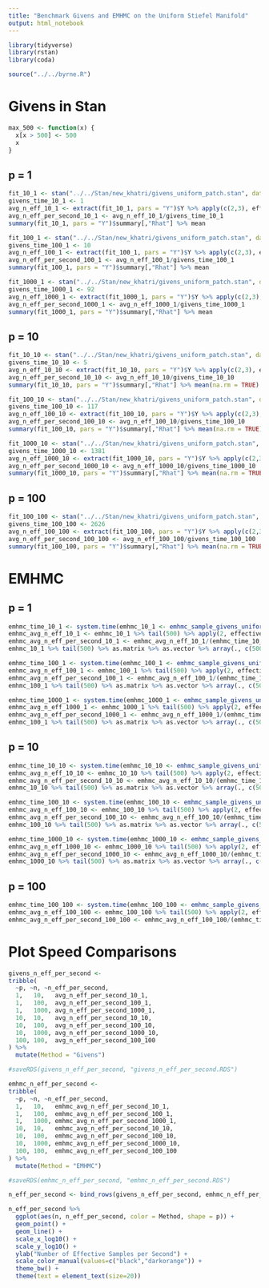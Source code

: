 ```yaml
---
title: "Benchmark Givens and EMHMC on the Uniform Stiefel Manifold"
output: html_notebook
---
```


```r
library(tidyverse)
library(rstan)
library(coda)

source("../../byrne.R")
```


# Givens in Stan

```r
max_500 <- function(x) {
  x[x > 500] <- 500
  x
}
```


## p = 1

```r
fit_10_1 <- stan("../../Stan/new_khatri/givens_uniform_patch.stan", data = list(n = 1e1, p = 1), chains = 1, iter = 1000)
givens_time_10_1 <- 1
avg_n_eff_10_1 <- extract(fit_10_1, pars = "Y")$Y %>% apply(c(2,3), effectiveSize) %>% max_500 %>% mean
avg_n_eff_per_second_10_1 <- avg_n_eff_10_1/givens_time_10_1
summary(fit_10_1, pars = "Y")$summary[,"Rhat"] %>% mean

fit_100_1 <- stan("../../Stan/new_khatri/givens_uniform_patch.stan", data = list(n = 1e2, p = 1), chains = 1, iter = 1000)
givens_time_100_1 <- 10
avg_n_eff_100_1 <- extract(fit_100_1, pars = "Y")$Y %>% apply(c(2,3), effectiveSize) %>% max_500 %>% mean
avg_n_eff_per_second_100_1 <- avg_n_eff_100_1/givens_time_100_1
summary(fit_100_1, pars = "Y")$summary[,"Rhat"] %>% mean

fit_1000_1 <- stan("../../Stan/new_khatri/givens_uniform_patch.stan", data = list(n = 1e3, p = 1), chains = 1, iter = 1000, refresh = 25, control = list(max_treedepth = 5))
givens_time_1000_1 <- 92
avg_n_eff_1000_1 <- extract(fit_1000_1, pars = "Y")$Y %>% apply(c(2,3), effectiveSize) %>% max_500 %>% mean
avg_n_eff_per_second_1000_1 <- avg_n_eff_1000_1/givens_time_1000_1
summary(fit_1000_1, pars = "Y")$summary[,"Rhat"] %>% mean
```

## p = 10

```r
fit_10_10 <- stan("../../Stan/new_khatri/givens_uniform_patch.stan", data = list(n = 1e1, p = 10), chains = 1, iter = 1000, control = list(max_treedepth = 5))
givens_time_10_10 <- 5
avg_n_eff_10_10 <- extract(fit_10_10, pars = "Y")$Y %>% apply(c(2,3), effectiveSize) %>% max_500 %>% mean
avg_n_eff_per_second_10_10 <- avg_n_eff_10_10/givens_time_10_10
summary(fit_10_10, pars = "Y")$summary[,"Rhat"] %>% mean(na.rm = TRUE)

fit_100_10 <- stan("../../Stan/new_khatri/givens_uniform_patch.stan", data = list(n = 1e2, p = 10), chains = 1, iter = 1000, control = list(max_treedepth = 5))
givens_time_100_10 <- 117
avg_n_eff_100_10 <- extract(fit_100_10, pars = "Y")$Y %>% apply(c(2,3), effectiveSize) %>% max_500 %>% mean
avg_n_eff_per_second_100_10 <- avg_n_eff_100_10/givens_time_100_10
summary(fit_100_10, pars = "Y")$summary[,"Rhat"] %>% mean(na.rm = TRUE)

fit_1000_10 <- stan("../../Stan/new_khatri/givens_uniform_patch.stan", data = list(n = 1e3, p = 10), chains = 1, iter = 1000, refresh = 10, control = list(max_treedepth = 5))
givens_time_1000_10 <- 1381
avg_n_eff_1000_10 <- extract(fit_1000_10, pars = "Y")$Y %>% apply(c(2,3), effectiveSize) %>% max_500 %>% mean
avg_n_eff_per_second_1000_10 <- avg_n_eff_1000_10/givens_time_1000_10
summary(fit_1000_10, pars = "Y")$summary[,"Rhat"] %>% mean(na.rm = TRUE)
```

## p = 100

```r
fit_100_100 <- stan("../../Stan/new_khatri/givens_uniform_patch.stan", data = list(n = 1e2, p = 100), chains = 1, iter = 1000, refresh = 10, control = list(max_treedepth = 5))
givens_time_100_100 <- 2626
avg_n_eff_100_100 <- extract(fit_100_100, pars = "Y")$Y %>% apply(c(2,3), effectiveSize) %>% max_500 %>% mean
avg_n_eff_per_second_100_100 <- avg_n_eff_100_100/givens_time_100_100
summary(fit_100_100, pars = "Y")$summary[,"Rhat"] %>% mean(na.rm = TRUE)
```

# EMHMC

## p = 1

```r
emhmc_time_10_1 <- system.time(emhmc_10_1 <- emhmc_sample_givens_uniform(nsamples = 1e3, U0 = matrix(diag(1e1)[,1],nrow = 1e1), lp_givens_uniform, grad_lp_givens_uniform, h = 0.1, nsteps = 20))
emhmc_avg_n_eff_10_1 <- emhmc_10_1 %>% tail(500) %>% apply(2, effectiveSize) %>% max_500 %>% mean
emhmc_avg_n_eff_per_second_10_1 <- emhmc_avg_n_eff_10_1/(emhmc_time_10_1[3])
emhmc_10_1 %>% tail(500) %>% as.matrix %>% as.vector %>% array(., c(500, 1, 10)) %>% monitor %>% (`[`)(,"Rhat") %>% mean

emhmc_time_100_1 <- system.time(emhmc_100_1 <- emhmc_sample_givens_uniform(nsamples = 1e3, U0 = matrix(diag(1e2)[,1],nrow = 1e2), lp_givens_uniform, grad_lp_givens_uniform, h = 0.1, nsteps = 20))
emhmc_avg_n_eff_100_1 <- emhmc_100_1 %>% tail(500) %>% apply(2, effectiveSize) %>% max_500 %>% mean
emhmc_avg_n_eff_per_second_100_1 <- emhmc_avg_n_eff_100_1/(emhmc_time_100_1[3])
emhmc_100_1 %>% tail(500) %>% as.matrix %>% as.vector %>% array(., c(500, 1, 10)) %>% monitor %>% (`[`)(,"Rhat") %>% mean

emhmc_time_1000_1 <- system.time(emhmc_1000_1 <- emhmc_sample_givens_uniform(nsamples = 1e3, U0 = matrix(diag(1e3)[,1],nrow = 1e3), lp_givens_uniform, grad_lp_givens_uniform, h = 0.1, nsteps = 20))
emhmc_avg_n_eff_1000_1 <- emhmc_1000_1 %>% tail(500) %>% apply(2, effectiveSize) %>% max_500 %>% mean
emhmc_avg_n_eff_per_second_1000_1 <- emhmc_avg_n_eff_1000_1/(emhmc_time_1000_1[3])
emhmc_100_1 %>% tail(500) %>% as.matrix %>% as.vector %>% array(., c(500, 1, 10)) %>% monitor %>% (`[`)(,"Rhat") %>% mean
```

## p = 10

```r
emhmc_time_10_10 <- system.time(emhmc_10_10 <- emhmc_sample_givens_uniform(nsamples = 1e3, U0 = diag(1e1)[,1:10], lp_givens_uniform, grad_lp_givens_uniform, h = 0.1, nsteps = 20))
emhmc_avg_n_eff_10_10 <- emhmc_10_10 %>% tail(500) %>% apply(2, effectiveSize) %>% max_500 %>% mean
emhmc_avg_n_eff_per_second_10_10 <- emhmc_avg_n_eff_10_10/(emhmc_time_10_10[3])
emhmc_10_10 %>% tail(500) %>% as.matrix %>% as.vector %>% array(., c(500, 1, 10)) %>% monitor %>% (`[`)(,"Rhat") %>% mean

emhmc_time_100_10 <- system.time(emhmc_100_10 <- emhmc_sample_givens_uniform(nsamples = 1e3, U0 = diag(1e2)[,1:10], lp_givens_uniform, grad_lp_givens_uniform, h = 0.1, nsteps = 20))
emhmc_avg_n_eff_100_10 <- emhmc_100_10 %>% tail(500) %>% apply(2, effectiveSize) %>% max_500 %>% mean
emhmc_avg_n_eff_per_second_100_10 <- emhmc_avg_n_eff_100_10/(emhmc_time_100_10[3])
emhmc_100_10 %>% tail(500) %>% as.matrix %>% as.vector %>% array(., c(500, 1, 10)) %>% monitor %>% (`[`)(,"Rhat") %>% mean

emhmc_time_1000_10 <- system.time(emhmc_1000_10 <- emhmc_sample_givens_uniform(nsamples = 1e3, U0 = diag(1e3)[,1:10], lp_givens_uniform, grad_lp_givens_uniform, h = 0.1, nsteps = 20))
emhmc_avg_n_eff_1000_10 <- emhmc_1000_10 %>% tail(500) %>% apply(2, effectiveSize) %>% max_500 %>% mean
emhmc_avg_n_eff_per_second_1000_10 <- emhmc_avg_n_eff_1000_10/(emhmc_time_1000_10[3])
emhmc_1000_10 %>% tail(500) %>% as.matrix %>% as.vector %>% array(., c(500, 1, 10)) %>% monitor %>% (`[`)(,"Rhat") %>% mean
```

## p = 100

```r
emhmc_time_100_100 <- system.time(emhmc_100_100 <- emhmc_sample_givens_uniform(nsamples = 1e3, U0 = diag(1e2)[,1:100], lp_givens_uniform, grad_lp_givens_uniform, h = 0.1, nsteps = 20))
emhmc_avg_n_eff_100_100 <- emhmc_100_100 %>% tail(500) %>% apply(2, effectiveSize) %>% max_500 %>% mean
emhmc_avg_n_eff_per_second_100_100 <- emhmc_avg_n_eff_100_100/(emhmc_time_100_100[3])
```

# Plot Speed Comparisons

```r
givens_n_eff_per_second <-
tribble(
  ~p, ~n, ~n_eff_per_second,
  1,   10,   avg_n_eff_per_second_10_1,
  1,   100,  avg_n_eff_per_second_100_1,
  1,   1000, avg_n_eff_per_second_1000_1,
  10,  10,   avg_n_eff_per_second_10_10,
  10,  100,  avg_n_eff_per_second_100_10,
  10,  1000, avg_n_eff_per_second_1000_10,
  100, 100,  avg_n_eff_per_second_100_100
) %>%
  mutate(Method = "Givens")

#saveRDS(givens_n_eff_per_second, "givens_n_eff_per_second.RDS")

emhmc_n_eff_per_second <-
tribble(
  ~p, ~n, ~n_eff_per_second,
  1,   10,   emhmc_avg_n_eff_per_second_10_1,
  1,   100,  emhmc_avg_n_eff_per_second_100_1,
  1,   1000, emhmc_avg_n_eff_per_second_1000_1,
  10,  10,   emhmc_avg_n_eff_per_second_10_10,
  10,  100,  emhmc_avg_n_eff_per_second_100_10,
  10,  1000, emhmc_avg_n_eff_per_second_1000_10,
  100, 100,  emhmc_avg_n_eff_per_second_100_100
) %>%
  mutate(Method = "EMHMC")

#saveRDS(emhmc_n_eff_per_second, "emhmc_n_eff_per_second.RDS")

n_eff_per_second <- bind_rows(givens_n_eff_per_second, emhmc_n_eff_per_second) %>% mutate(p = factor(p))
```


```r
n_eff_per_second %>%
  ggplot(aes(n, n_eff_per_second, color = Method, shape = p)) +
  geom_point() +
  geom_line() +
  scale_x_log10() +
  scale_y_log10() +
  ylab("Number of Effective Samples per Second") +
  scale_color_manual(values=c("black","darkorange")) +
  theme_bw() +
  theme(text = element_text(size=20))
  
```

